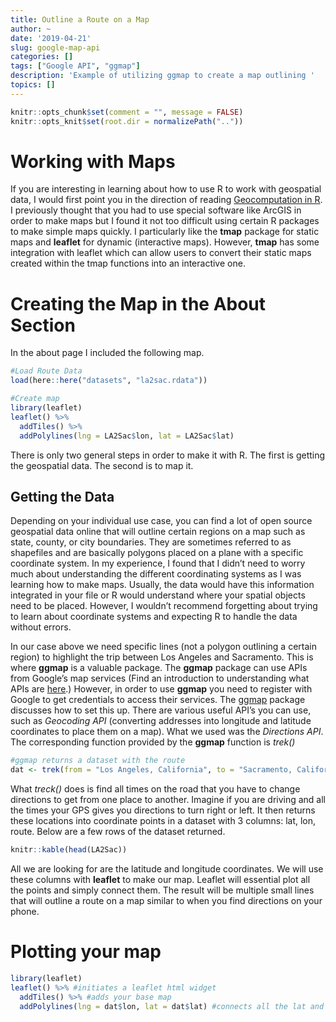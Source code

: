 ```yaml
---
title: Outline a Route on a Map
author: ~
date: '2019-04-21'
slug: google-map-api
categories: []
tags: ["Google API", "ggmap"]
description: 'Example of utilizing ggmap to create a map outlining '
topics: []
---
```


```r
knitr::opts_chunk$set(comment = "", message = FALSE)
knitr::opts_knit$set(root.dir = normalizePath(".."))
```

# Working with Maps

If you are interesting in learning about how to use R to work with geospatial data, I would first point you in the direction of reading [Geocomputation in R](https://geocompr.robinlovelace.net/){target="_blank"}. I previously thought that you had to use special software like ArcGIS in order to make maps but I found it not too difficult using certain R packages to make simple maps quickly. I particularly like the **tmap** package for static maps and **leaflet** for dynamic (interactive maps). However, **tmap** has some integration with leaflet which can allow users to convert their static maps created within the tmap functions into an interactive one.

# Creating the Map in the About Section 

In the about page I included the following map. 

```r
#Load Route Data
load(here::here("datasets", "la2sac.rdata"))

#Create map
library(leaflet)
leaflet() %>% 
  addTiles() %>% 
  addPolylines(lng = LA2Sac$lon, lat = LA2Sac$lat)
```

There is only two general steps in order to make it with R. The first is getting the geospatial data. The second is to map it.

## Getting the Data

Depending on your individual use case, you can find a lot of open source geospatial data online that will outline certain regions on a map such as state, county, or city boundaries. They are sometimes referred to as shapefiles and are basically polygons placed on a plane with a specific coordinate system. In my experience, I found that I didn't need to worry much about understanding the different coordinating systems as I was learning how to make maps. Usually, the data would have this information integrated in your file or R would understand where your spatial objects need to be placed. However, I wouldn't recommend forgetting about trying to learn about coordinate systems and expecting R to handle the data without errors. 

In our case above we need specific lines (not a polygon outlining a certain region) to highlight the trip between Los Angeles and Sacramento. This is where **ggmap** is a valuable package. The **ggmap** package can use APIs from Google's map services (Find an introduction to understanding what APIs are [here](https://zapier.com/learn/apis/){target="_blank"}.) However, in order to use **ggmap** you need to register with Google to get credentials to access their services. The [ggmap](https://github.com/dkahle/ggmap){target="_blank"} package discusses how to set this up. There are various useful API's you can use, such as *Geocoding API* (converting addresses into longitude and latitude coordinates to place them on a map). What we used was the *Directions API*. The corresponding function provided by the **ggmap** function is *trek()*

```r
#ggmap returns a dataset with the route
dat <- trek(from = "Los Angeles, California", to = "Sacramento, California", structure = "route")
```

What *treck()* does is find all times on the road that you have to change directions to get from one place to another. Imagine if you are driving and all the times your GPS gives you directions to turn right or left. It then returns these locations into coordinate points in a dataset with 3 columns: lat, lon, route. Below are a few rows of the dataset returned. 

```r
knitr::kable(head(LA2Sac))
```

All we are looking for are the latitude and longitude coordinates. We will use these columns with **leaflet** to make our map. Leaflet will essential plot all the points and simply connect them. The result will be multiple small lines that will outline a route on a map similar to when you find directions on your phone. 

# Plotting your map 

```r
library(leaflet)
leaflet() %>% #initiates a leaflet html widget
  addTiles() %>% #adds your base map 
  addPolylines(lng = dat$lon, lat = dat$lat) #connects all the lat and lon points in a line
```
